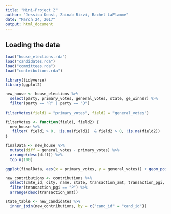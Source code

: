 ```yaml
---
title: "Mini-Project 2"
author: "Jessica Keast, Zainab Rizvi, Rachel LaFlamme"
date: "March 24, 2017"
output: html_document
---
```



## Loading the data

```r
load("house_elections.rda")
load("candidates.rda")
load("committees.rda")
load("contributions.rda")
```

```r
library(tidyverse)
library(ggplot2)
```

```r
new_house <- house_elections %>%
  select(party, primary_votes, general_votes, state, ge_winner) %>%
  filter(party == "R" | party == "D")
  
filterVotes(field1 = "primary_votes", field2 = "general_votes")

filterVotes <- function(field1, field2) {
  new_house %>% 
   filter( field1 > 0, !is.na(field1)  & field2 > 0, !is.na(field2))
}

finalData <- new_house %>%
  mutate(diff = general_votes - primary_votes) %>%
  arrange(desc(diff)) %>%
  top_n(100)

ggplot(finalData, aes(x = primary_votes, y = general_votes)) + geom_point(aes(color = party)) + scale_color_manual(values = c("blue", "red"))
```

```r
new_contributions <- contributions %>%
  select(cmte_id, city, name, state, transaction_amt, transaction_pgi, cand_id, zip_code) %>%
  filter(transaction_pgi == "P") %>%
  arrange(desc(transaction_amt))

```

```r
state_table <- new_candidates %>%
  inner_join(new_contributions, by = c("cand_id" = "cand_id")) 
```
